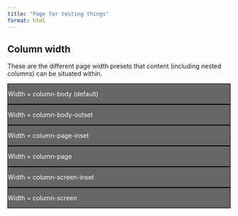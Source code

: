 ```yaml
---
title: "Page for testing things"
format: html
---
```


## Column width

These are the different page width presets that content (including nested columns) can be situated within.

::: {.column-body style="background-color: #666666; border: solid black 1px;"}
::: {.text-center style="color: #ffffff; margin-top: 1em"}
Width = column-body (default)
:::
:::

::: {.column-body-outset style="background-color: #666666;; border: solid black 1px;"}
::: {.text-center style="color: #ffffff; margin-top: 1em"}
Width = column-body-outset
:::
:::

::: {.column-page-inset style="background-color: #666666;; border: solid black 1px;"}
::: {.text-center style="color: #ffffff; margin-top: 1em"}
Width = column-page-inset
:::
:::

::: {.column-page style="background-color: #666666; border: solid black 1px;"}
::: {.text-center style="color: #ffffff; margin-top: 1em"}
Width = column-page
:::
:::

::: {.column-screen-inset style="background-color: #666666; border: solid black 1px;"}
::: {.text-center style="color: #ffffff; margin-top: 1em"}
Width = column-screen-inset
:::
:::

::: {.column-screen style="background-color: #666666; border: solid black 1px;"}
::: {.text-center style="color: #ffffff; margin-top: 1em"}
Width = column-screen
:::
:::
